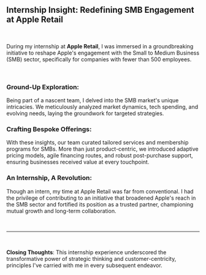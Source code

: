 ## Internship Insight: Redefining SMB Engagement at Apple Retail

<br />

During my internship at **Apple Retail**, I was immersed in a groundbreaking initiative to reshape Apple's engagement with the Small to Medium Business (SMB) sector, specifically for companies with fewer than 500 employees.

<br />

### Ground-Up Exploration:

Being part of a nascent team, I delved into the SMB market's unique intricacies. We meticulously analyzed market dynamics, tech spending, and evolving needs, laying the groundwork for targeted strategies.

### Crafting Bespoke Offerings:

With these insights, our team curated tailored services and membership programs for SMBs. More than just product-centric, we introduced adaptive pricing models, agile financing routes, and robust post-purchase support, ensuring businesses received value at every touchpoint.

### An Internship, A Revolution:

Though an intern, my time at Apple Retail was far from conventional. I had the privilege of contributing to an initiative that broadened Apple's reach in the SMB sector and fortified its position as a trusted partner, championing mutual growth and long-term collaboration.

<br />

---

<br />

**Closing Thoughts**: This internship experience underscored the transformative power of strategic thinking and customer-centricity, principles I've carried with me in every subsequent endeavor.
